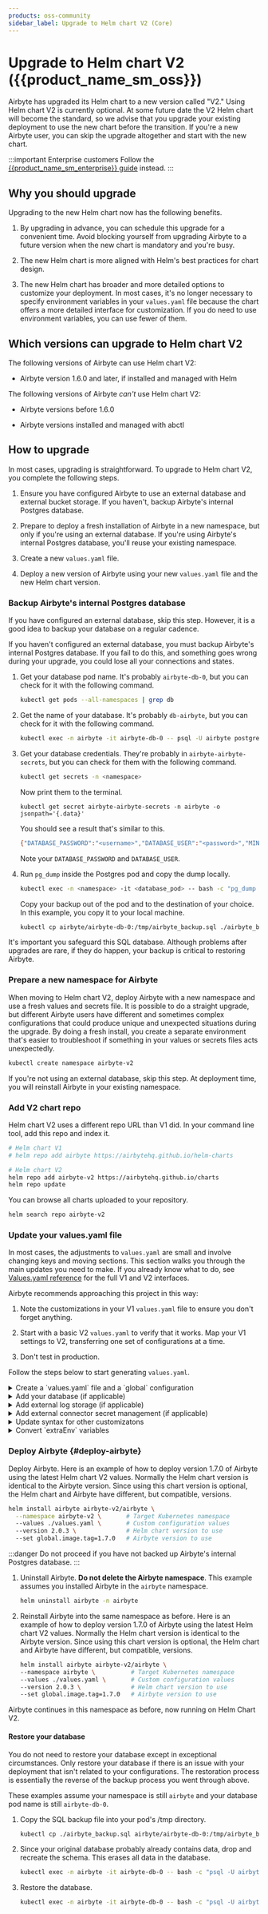 ```yaml
---
products: oss-community
sidebar_label: Upgrade to Helm chart V2 (Core)
---
```



# Upgrade to Helm chart V2 ({{product_name_sm_oss}})

Airbyte has upgraded its Helm chart to a new version called "V2." Using Helm chart V2 is currently optional. At some future date the V2 Helm chart will become the standard, so we advise that you upgrade your existing deployment to use the new chart before the transition. If you're a new Airbyte user, you can skip the upgrade altogether and start with the new chart.

:::important Enterprise customers
Follow the [{{product_name_sm_enterprise}} guide](../enterprise-setup/chart-v2-enterprise) instead.
:::

## Why you should upgrade

Upgrading to the new Helm chart now has the following benefits.

1. By upgrading in advance, you can schedule this upgrade for a convenient time. Avoid blocking yourself from upgrading Airbyte to a future version when the new chart is mandatory and you're busy.

2. The new Helm chart is more aligned with Helm's best practices for chart design.

3. The new Helm chart has broader and more detailed options to customize your deployment. In most cases, it's no longer necessary to specify environment variables in your `values.yaml` file because the chart offers a more detailed interface for customization. If you do need to use environment variables, you can use fewer of them.

## Which versions can upgrade to Helm chart V2

The following versions of Airbyte can use Helm chart V2:

- Airbyte version 1.6.0 and later, if installed and managed with Helm

The following versions of Airbyte _can't_ use Helm chart V2:

- Airbyte versions before 1.6.0

- Airbyte versions installed and managed with abctl

## How to upgrade

In most cases, upgrading is straightforward. To upgrade to Helm chart V2, you complete the following steps.

1. Ensure you have configured Airbyte to use an external database and external bucket storage. If you haven't, backup Airbyte's internal Postgres database.

2. Prepare to deploy a fresh installation of Airbyte in a new namespace, but only if you're using an external database. If you're using Airbyte's internal Postgres database, you'll reuse your existing namespace.

3. Create a new `values.yaml` file.

4. Deploy a new version of Airbyte using your new `values.yaml` file and the new Helm chart version.

### Backup Airbyte's internal Postgres database

<Tabs groupId="external-db">
<TabItem value='db-yes' label='External database' default>

If you have configured an external database, skip this step. However, it is a good idea to backup your database on a regular cadence.

</TabItem>
<TabItem value='db-no' label='No external database' default>

If you haven't configured an external database, you must backup Airbyte's internal Postgres database. If you fail to do this, and something goes wrong during your upgrade, you could lose all your connections and states.

1. Get your database pod name. It's probably `airbyte-db-0`, but you can check for it with the following command.

    ```bash
    kubectl get pods --all-namespaces | grep db
    ```

2. Get the name of your database. It's probably `db-airbyte`, but you can check for it with the following command.

    ```bash
    kubectl exec -n airbyte -it airbyte-db-0 -- psql -U airbyte postgres
    ```

3. Get your database credentials. They're probably in `airbyte-airbyte-secrets`, but you can check for them with the following command.

    ```bash
    kubectl get secrets -n <namespace>
    ```

    Now print them to the terminal.

    ```
    kubectl get secret airbyte-airbyte-secrets -n airbyte -o jsonpath='{.data}'
    ```

    You should see a result that's similar to this.

    ```bash
    {"DATABASE_PASSWORD":"<username>","DATABASE_USER":"<password>","MINIO_ACCESS_KEY_ID":"<key>","MINIO_SECRET_ACCESS_KEY":"<key>","WORKLOAD_API_BEARER_TOKEN":"<key>"}%   
    ```

    Note your `DATABASE_PASSWORD` and `DATABASE_USER`.

4. Run `pg_dump` inside the Postgres pod and copy the dump locally.

    ```bash
    kubectl exec -n <namespace> -it <database_pod> -- bash -c "pg_dump -U airbyte db-airbyte > /tmp/airbyte_backup.sql"
    ```

    Copy your backup out of the pod and to the destination of your choice. In this example, you copy it to your local machine.

    ```bash
    kubectl cp airbyte/airbyte-db-0:/tmp/airbyte_backup.sql ./airbyte_backup.sql
    ```

It's important you safeguard this SQL database. Although problems after upgrades are rare, if they do happen, your backup is critical to restoring Airbyte.

</TabItem>
</Tabs>

### Prepare a new namespace for Airbyte

<Tabs groupId="external-db">
<TabItem value='db-yes' label='External database' default>

When moving to Helm chart V2, deploy Airbyte with a new namespace and use a fresh values and secrets file. It is possible to do a straight upgrade, but different Airbyte users have different and sometimes complex configurations that could produce unique and unexpected situations during the upgrade. By doing a fresh install, you create a separate environment that's easier to troubleshoot if something in your values or secrets files acts unexpectedly.

```bash
kubectl create namespace airbyte-v2
```

</TabItem>
<TabItem value='db-no' label='No external database' default>

If you're not using an external database, skip this step. At deployment time, you will reinstall Airbyte in your existing namespace.

</TabItem>
</Tabs>

### Add V2 chart repo

Helm chart V2 uses a different repo URL than V1 did. In your command line tool, add this repo and index it.

```bash
# Helm chart V1
# helm repo add airbyte https://airbytehq.github.io/helm-charts

# Helm chart V2
helm repo add airbyte-v2 https://airbytehq.github.io/charts
helm repo update
```

You can browse all charts uploaded to your repository.

```bash
helm search repo airbyte-v2
```

### Update your values.yaml file

In most cases, the adjustments to `values.yaml` are small and involve changing keys and moving sections. This section walks you through the main updates you need to make. If you already know what to do, see [Values.yaml reference](../deploying-airbyte/values) for the full V1 and V2 interfaces.

Airbyte recommends approaching this project in this way:

1. Note the customizations in your V1 `values.yaml` file to ensure you don't forget anything.

2. Start with a basic V2 `values.yaml` to verify that it works. Map your V1 settings to V2, transferring one set of configurations at a time.

3. Don't test in production.

Follow the steps below to start generating `values.yaml`.

<details>
<summary>
Create a `values.yaml` file and a `global` configuration
</summary>

Create a new `values.yaml` file on your machine. In that file, create your basic global configuration.

```yaml title="values.yaml"
global:
  edition: community

  airbyteUrl: "" # The URL where Airbyte will be reached; This should match your Ingress host
```

</details>

<details>
<summary>
Add your database (if applicable)
</summary>

If you're not using an external database, skip this step.

If you are using an external database, disable Airbyte's default Postgres database and add your own. The main difference in Helm chart V2 is the `global.database.database` key has changed to `global.database.name`.

```yaml title="values.yaml"
global: 
  database:
    # -- Secret name where database credentials are stored
    secretName: "" # e.g. "airbyte-config-secrets"
    # -- The database host
    host: ""
    # -- The database port
    port:
    # -- The database name - this key used to be "database" in Helm chart 1.0
    name: ""

    # Use EITHER user or userSecretKey, but not both
    # -- The database user
    user: ""
    # -- The key within `secretName` where the user is stored
    userSecretKey: "" # e.g. "database-user"

    # Use EITHER password or passwordSecretKey, but not both
    # -- The database password
    password: ""
    # -- The key within `secretName` where the password is stored
    passwordSecretKey: "" # e.g."database-password"

postgresql:
  enabled: false
```

</details>

<details>
<summary>
Add external log storage (if applicable)
</summary>

If you're using external log storage, implement it. If you aren't, skip this step.

```yaml
global:
  storage:
    secretName: ""
    type: minio # default storage is minio. Set to s3, gcs, or azure, according to what you use.

    bucket:
      log: airbyte-bucket
      state: airbyte-bucket
      workloadOutput: airbyte-bucket
      activityPayload: airbyte-bucket

    # Set ONE OF the following storage types, according to your specification above

    # S3
    s3:
      region: "" ## e.g. us-east-1
      authenticationType: credentials ## Use "credentials" or "instanceProfile"
      accessKeyId: ""
      secretAccessKey: ""

    # GCS
    gcs:
      projectId: <project-id>
      credentialsJson:  <base64-encoded>
      credentialsJsonPath: /secrets/gcs-log-creds/gcp.json

    # Azure
    azure:
      # one of the following: connectionString, connectionStringSecretKey
      connectionString: <azure storage connection string>
      connectionStringSecretKey: <secret coordinate containing an existing connection-string secret>
```

</details>

<details>
<summary>
Add external connector secret management (if applicable)
</summary>

If you're using external secret management, implement it. If you aren't, skip this step.

```yaml
global:
  secretsManager:
    enabled: false
    type: "" # one of: VAULT, GOOGLE_SECRET_MANAGER, AWS_SECRET_MANAGER, AZURE_KEY_VAULT, TESTING_CONFIG_DB_TABLE
    secretName: "airbyte-config-secrets"

    # Set ONE OF the following groups of configurations, based on your configuration in global.secretsManager.type.

    awsSecretManager:
      region: <aws-region>
      authenticationType: credentials ## Use "credentials" or "instanceProfile"
      tags: ## Optional - You may add tags to new secrets created by Airbyte.
      - key: ## e.g. team
          value: ## e.g. deployments
        - key: business-unit
          value: engineering
      kms: ## Optional - ARN for KMS Decryption.

    # OR

    googleSecretManager:
      projectId: <project-id>
      credentialsSecretKey: gcp.json

    # OR

    azureKeyVault:
      tenantId: ""
      vaultUrl: ""
      clientId: ""
      clientIdSecretKey: ""
      clientSecret: ""
      clientSecretSecretKey: ""
      tags: ""

    # OR

    vault:
      address: ""
      prefix: ""
      authToken: ""
      authTokenSecretKey: ""
```

</details>

<details>
<summary>
Update syntax for other customizatons
</summary>

If you have further customizations in your V1 values.yaml file, move those over to your new values.yaml file, and update key names where appropriate.

- Change hyphenated V1 keys keys to camel case in V2. For example, when copying over `workload-launcher`, change it to `workloadLauncher`.

- Some keys have different names. For example, `orchestrator` is `containerOrchestrator` in V2.

Here is the full list of changes.

<HelmSyntaxConversion/>

</details>

<details>
<summary>
Convert `extraEnv` variables
</summary>

In previous versions of your values.yaml file, you might have specified a number of environment variables through `extraEnv`. Many (but not all) of these variables have a dedicated interface in Helm chart V2. For example, look at the following configuration, which tells `workload-launcher` to run pods in the `jobs` node group.

```yaml title="values.yaml using Helm chart V1"
workload-launcher:
  nodeSelector:
    type: static
  ## Pods spun up by the workload launcher will run in the 'jobs' node group.
  extraEnv:
    - name: JOB_KUBE_NODE_SELECTORS
      value: type=jobs
    - name: SPEC_JOB_KUBE_NODE_SELECTORS
      value: type=jobs
    - name: CHECK_JOB_KUBE_NODE_SELECTORS
      value: type=jobs
    - name: DISCOVER_JOB_KUBE_NODE_SELECTORS
      value: type=jobs
```

You can specify these values directly without using environment variables, achieving the same effect.

```yaml title="values.yaml using Helm chart V2"
global:
  jobs:
    kube:
      nodeSelector:
        type: jobs
      scheduling:
        check:
          nodeSelectors:
            type: jobs
        discover:
          nodeSelectors:
            type: jobs
        spec:
          nodeSelectors:
            type: jobs

workloadLauncher:
  nodeSelector:
    type: static
```

<EnvironmentVarConversion/>

</details>

### Deploy Airbyte {#deploy-airbyte}

<Tabs groupId="external-db">
<TabItem value='db-yes' label='External database' default>

Deploy Airbyte. Here is an example of how to deploy version 1.7.0 of Airbyte using the latest Helm chart V2 values. Normally the Helm chart version is identical to the Airbyte version. Since using this chart version is optional, the Helm chart and Airbyte have different, but compatible, versions.

```bash
helm install airbyte airbyte-v2/airbyte \
  --namespace airbyte-v2 \       # Target Kubernetes namespace
  --values ./values.yaml \       # Custom configuration values
  --version 2.0.3 \              # Helm chart version to use
  --set global.image.tag=1.7.0   # Airbyte version to use
```

</TabItem>
<TabItem value='db-no' label='No external database' default>

:::danger
Do not proceed if you have not backed up Airbyte's internal Postgres database.
:::
  
1. Uninstall Airbyte. **Do not delete the Airbyte namespace**. This example assumes you installed Airbyte in the `airbyte` namespace.

    ```bash
    helm uninstall airbyte -n airbyte
    ```

2. Reinstall Airbyte into the same namespace as before. Here is an example of how to deploy version 1.7.0 of Airbyte using the latest Helm chart V2 values. Normally the Helm chart version is identical to the Airbyte version. Since using this chart version is optional, the Helm chart and Airbyte have different, but compatible, versions.

    ```bash
    helm install airbyte airbyte-v2/airbyte \
    --namespace airbyte \          # Target Kubernetes namespace
    --values ./values.yaml \       # Custom configuration values
    --version 2.0.3 \              # Helm chart version to use
    --set global.image.tag=1.7.0   # Airbyte version to use
    ```

Airbyte continues in this namespace as before, now running on Helm Chart V2.

#### Restore your database

You do not need to restore your database except in exceptional circumstances. Only restore your database if there is an issue with your deployment that isn't related to your configurations. The restoration process is essentially the reverse of the backup process you went through above.

These examples assume your namespace is still `airbyte` and your database pod name is still `airbyte-db-0`.

1. Copy the SQL backup file into your pod's /tmp directory.

    ```bash
    kubectl cp ./airbyte_backup.sql airbyte/airbyte-db-0:/tmp/airbyte_backup.sql
    ```

2. Since your original database probably already contains data, drop and recreate the schema. This erases all data in the database.

    ```bash
    kubectl exec -n airbyte -it airbyte-db-0 -- bash -c "psql -U airbyte -d db-airbyte -c 'DROP SCHEMA public CASCADE; CREATE SCHEMA public;'"
    ```

3. Restore the database.

    ```bash
    kubectl exec -n airbyte -it airbyte-db-0 -- bash -c "psql -U airbyte -d db-airbyte < /tmp/airbyte_backup.sql"
    ```

</TabItem>
</Tabs>
